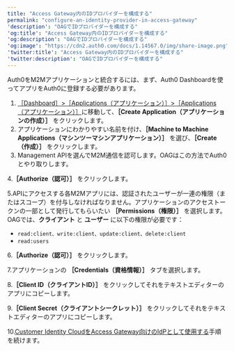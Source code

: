 ```yaml
---
title: "Access Gateway内のIDプロバイダーを構成する"
permalink: "configure-an-identity-provider-in-access-gateway"
'description': "OAGでIDプロバイダーを構成する"
'og:title': "Access Gateway内のIDプロバイダーを構成する"
'og:description': "OAGでIDプロバイダーを構成する"
'og:image': "https://cdn2.auth0.com/docs/1.14567.0/img/share-image.png"
'twitter:title': "Access Gateway内のIDプロバイダーを構成する"
'twitter:description': "OAGでIDプロバイダーを構成する"
---
```


Auth0をM2Mアプリケーションと統合するには、まず、<Tooltip data-tooltip-id="react-containers-DefinitionTooltip-0" href="/docs/ja-jp/glossary?term=auth0-dashboard" tip="Auth0 Dashboard: サービスを構成するためのAuth0の主製品。" cta="用語集の表示">Auth0 Dashboard</Tooltip>を使ってアプリをAuth0に登録する必要があります。

1. [［Dashboard］>［Applications（アプリケーション）］>［Applications（アプリケーション）］](https://manage.auth0.com/#/applications)に移動して、**［Create Application（アプリケーションの作成）］** をクリックします。
2. アプリケーションにわかりやすい名前を付け、**［Machine to Machine Applications（マシンツーマシンアプリケーション）］** を選び、**［Create（作成）］** をクリックします。
3. Management APIを選んでM2M通信を認可します。OAGはこの方法でAuth0とやり取りします。

4.**［Authorize（認可）］** をクリックします。

5.APIにアクセスする各M2Mアプリには、認証されたユーザーが一連の権限（またはスコープ）を付与しなければなりません。アプリケーションのアクセストークンの一部として発行してもらいたい **［Permissions（権限）］** を選択します。OAGでは、**クライアント** と **ユーザー** に以下の権限が必要です：

* `read:client、write:client、update:client、delete:client`
* `read:users`

6.**［Authorize（認可）］** をクリックします。

7.アプリケーションの **［Credentials（資格情報）］** タブを選択します。

8.**［<Tooltip data-tooltip-id="react-containers-DefinitionTooltip-4" href="/docs/ja-jp/glossary?term=client-id" tip="クライアントID: Auth0から登録されたリソースに与えられる識別値。" cta="用語集の表示">Client ID</Tooltip>（クライアントID）］** をクリックしてそれをテキストエディターのアプリにコピーします。

9.**［<Tooltip data-tooltip-id="react-containers-DefinitionTooltip-2" href="/docs/ja-jp/glossary?term=client-secret" tip="クライアントシークレット: クライアント（アプリケーション）が認可サーバーで認証するために使用するシークレット。これはクライアントと認可サーバーだけが知っているものであり、推測できないように十分にランダムである必要があります。" cta="用語集の表示">Client Secret</Tooltip>（クライアントシークレット）］** をクリックしてそれをテキストエディターのアプリにコピーします。

10.[Customer Identity CloudをAccess Gateway向けのIdPとして使用する](https://help.okta.com/okta_help.htm?type=oag&id=ext_oag_config_idp_okta)手順を続けます。